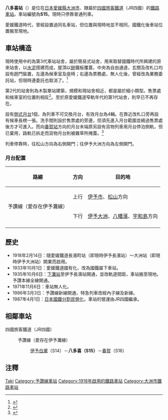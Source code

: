 {{NoteTA|1 = zh:八多喜站; zh-cn:八多喜站; zh-tw:八多喜車站; zh-hk:八多喜站; }}
{{日本車站資訊
|公司色   = #1cadca
|文字色   =
|站名     = 八多喜站
|pxl      = 
|圖片     = Hataki stn 1.jpg
|圖片說明 = 八多喜站站房（2006年）
|日文原名 = 八多喜
|平假名   = はたき  
|羅馬拼音 = Hataki
|前一站   = S14 [[伊予白瀧站|伊予白瀧]]
|後一站   = [[春賀站|春賀]] S16
|前一站距離 = 2.4
|後一站距離 = 1.7
|電報略號 = ハキ
|車站編號 = {{車站編號c|#98a9d6|S15}}
|所屬公司 = [[四國旅客鐵道|四國旅客鐵道]]（JR四國）
|所屬路線 = {{Color|#98a9d6|■}}[[予讚線|予讚線]]（愛存在伊予灘線）
|距離     = 241.7
|起站     = [[高松站_(香川縣)|高松]]
|所在地   = [[愛媛縣|愛媛縣]][[大洲市|大洲市]]春賀
|車站構造 = [[地面車站|地面車站]]
|月台配置 = 1面1線
|啟用年月日 = 1918年2月14日
|廢止年月日 =
|上下車人次 = 
|統計年度   = 
|備註       = 無人站。
}}

'''八多喜站'''（{{jpn|j=八多喜駅|hg=はたきえき|rm=Hataki eki|f=y}}）是位在[[日本|日本]][[愛媛縣|愛媛縣]][[大洲市|大洲市]]、隸屬於[[四國旅客鐵道|四國旅客鐵道]]（JR四國）的[[鐵路車站|鐵路車站]]。車站編號為'''S15'''。現時只停靠普通列車。

愛媛鐵道時代，曾經設置過同名車站，但位置與現時地並不相同，國鐵化後車站位置搬至現地。

==車站構造==
現時使用中的為第3代車站站舍，屬於簡易式站舍，用來取替國鐵時代所興建的原來站舍，以[[水泥|水泥]]撘建而成，屋頂以[[鋅|鋅]]鐵板覆蓋，中央為自由通道，玄關及改札口均設有趟門裝置，左邊為候車室及座椅；右邊為票務處，無人化後，曾經改為業務委託站，但現時連委託也取消了。<ref>{{Cite web |url=http://hacchi-no-he.net/line/yosan/station/0700_hataki.htm |title=非官方車站介紹。 |accessdate=2014-09-23 |archive-date=2016-03-04 |archive-url=https://web.archive.org/web/20160304132253/http://hacchi-no-he.net/line/yosan/station/0700_hataki.htm |dead-url=no }}</ref>

第2代的站舍則為木製單站建築，規模和現站舍相近，都是屬於細小類型。售票處和候車室的位置則相反<ref>{{Cite web |url=http://ekisya.net/A-GENEKI/179-YOSAN/179-HATAKI.html |title=另一個非官方車站介紹顯示第2代木製站舍外貌，攝於1985年7月。 |accessdate=2014-09-23 |archive-date=2015-12-30 |archive-url=https://web.archive.org/web/20151230073856/http://ekisya.net/A-GENEKI/179-YOSAN/179-HATAKI.html |dead-url=no }}</ref>。至於原愛媛鐵道窄軌年代的第1代站舍，則早已不再存在。

設有[[側式月台|側式月台]]1個，為列車不可交換月台，有效月台為4輛。在靠近改札口旁再設有候車長櫈一張。洗手間則設於售票處的旁邊，但須先進入月台範圍並繞過售票處後方才可進入。而向[[春賀站|春賀站]]方向的月台末端原另設有貨物列車用月台停泊側軌，但已棄用，路軌已拆走而貨物月台則被雜草所掩蓋。<ref>{{Cite web |url=http://www.shikoku.org.uk/JR/LINE/yosan/st-hataki_h.jpg |title=圖片取自另一個非官方車站網頁。 |accessdate=2014-09-23 |archive-date=2016-03-04 |archive-url=https://web.archive.org/web/20160304072255/http://www.shikoku.org.uk/JR/LINE/yosan/st-hataki_h.jpg |dead-url=no }}</ref>

列車停靠時，往松山方向為右側開門；往伊予大洲方向為左側開門。

===月台配置===
{| class="wikitable"
!路線!!方向!!目的地
|-
|rowspan="2"|{{Color|#98a9d6|■}}予讚線（愛存在伊予灘線）
|上行
|[[伊予市站|伊予市]]、[[松山站_(愛媛縣)|松山]]方向
|-
|下行
|[[伊予大洲站|伊予大洲]]、[[八幡濱站|八幡濱]]、[[宇和島站|宇和島]]方向
|-
|}

== 歷史 ==
*1918年2月14日：隨愛媛鐵道長濱町站（即現時伊予長濱站）～大洲站（即現時伊予大洲站）開業而啟用。
*1933年10月1日：愛媛鐵道國有化，改為國鐵屬下車站。
*1935年10月6日：[[下灘站|下灘站]]至伊予長濱站開通，並改軌道間距，車站搬至現地。予讚本線全線開通。
*1971年11月6日：車站無人化。
*1986年3月3日：予讚線新線開通，特急列車改經內子線及新線。
*1987年4月1日：[[日本國鐵分割民營化|日本國鐵分割民營化]]，車站的營運由JR四國繼承。

== 相鄰車站 ==
; 四國旅客鐵道（JR四國）
: {{Color|#98a9d6|■}}予讚線（愛存在伊予灘線）
:: [[伊予白瀧站|伊予白瀧]]（S14）－'''八多喜（S15）'''－[[春賀站|春賀]]（S16）

==注釋==
{{reflist}}

{{予讚線 (伊予長濱地區)}}

{{Commonscat|Hataki Station}}

{{DEFAULTSORT:Hataki}}
[[Category:日本鐵路車站_Ha|Taki]]
[[Category:予讚線車站|Category:予讚線車站]]
[[Category:1918年啟用的鐵路車站|Category:1918年啟用的鐵路車站]]
[[Category:大洲市鐵路車站|Category:大洲市鐵路車站]]